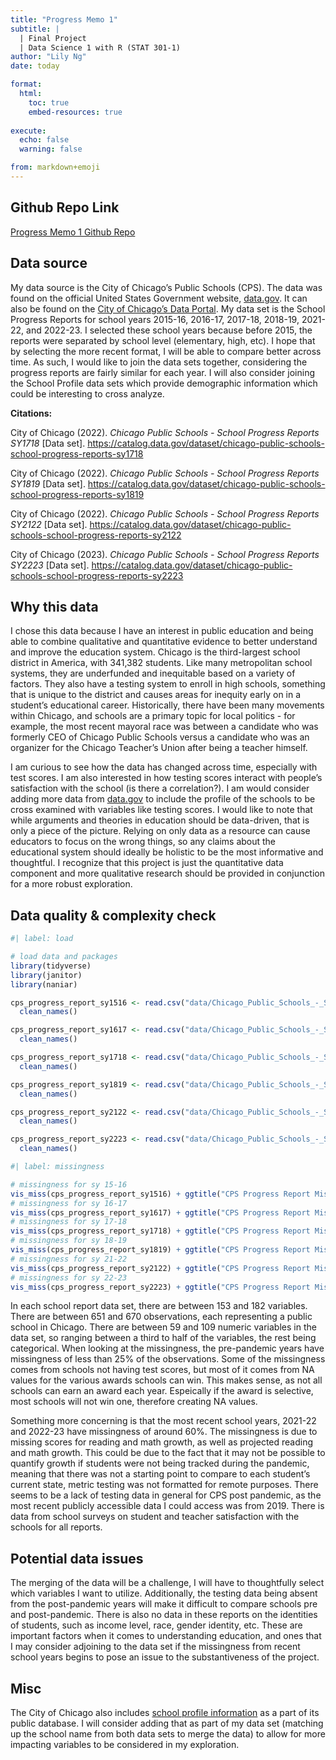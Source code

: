 ```yaml
---
title: "Progress Memo 1"
subtitle: |
  | Final Project 
  | Data Science 1 with R (STAT 301-1)
author: "Lily Ng"
date: today

format:
  html:
    toc: true
    embed-resources: true
    
execute:
  echo: false
  warning: false

from: markdown+emoji 
---
```


::: {.callout-tip icon="false"}
## Github Repo Link

[Progress Memo 1 Github Repo](https://github.com/stat301-1-2023-fall/final-project-1-lilyng3)
:::

## Data source

My data source is the City of Chicago's Public Schools (CPS). The data was found on the official United States Government website, [data.gov](https://data.gov/). It can also be found on the [City of Chicago's Data Portal](https://data.cityofchicago.org/). My data set is the School Progress Reports for school years 2015-16, 2016-17, 2017-18, 2018-19, 2021-22, and 2022-23. I selected these school years because before 2015, the reports were separated by school level (elementary, high, etc). I hope that by selecting the more recent format, I will be able to compare better across time. As such, I would like to join the data sets together, considering the progress reports are fairly similar for each year. I will also consider joining the School Profile data sets which provide demographic information which could be interesting to cross analyze.

**Citations:**

City of Chicago (2022). *Chicago Public Schools - School Progress Reports SY1718* \[Data set\]. [https://catalog.data.gov/dataset/chicago-public-schools-school-progress-reports-sy1718](https://catalog.data.gov/dataset/chicago-public-schools-school-progress-reports-sy2223)

City of Chicago (2022). *Chicago Public Schools - School Progress Reports SY1819* \[Data set\]. [https://catalog.data.gov/dataset/chicago-public-schools-school-progress-reports-sy1819](https://catalog.data.gov/dataset/chicago-public-schools-school-progress-reports-sy2223)

City of Chicago (2022). *Chicago Public Schools - School Progress Reports SY2122* \[Data set\]. [https://catalog.data.gov/dataset/chicago-public-schools-school-progress-reports-sy2122](https://catalog.data.gov/dataset/chicago-public-schools-school-progress-reports-sy2223)

City of Chicago (2023). *Chicago Public Schools - School Progress Reports SY2223* \[Data set\]. <https://catalog.data.gov/dataset/chicago-public-schools-school-progress-reports-sy2223>

## Why this data

I chose this data because I have an interest in public education and being able to combine qualitative and quantitative evidence to better understand and improve the education system. Chicago is the third-largest school district in America, with 341,382 students. Like many metropolitan school systems, they are underfunded and inequitable based on a variety of factors. They also have a testing system to enroll in high schools, something that is unique to the district and causes areas for inequity early on in a student's educational career. Historically, there have been many movements within Chicago, and schools are a primary topic for local politics - for example, the most recent mayoral race was between a candidate who was formerly CEO of Chicago Public Schools versus a candidate who was an organizer for the Chicago Teacher's Union after being a teacher himself.

I am curious to see how the data has changed across time, especially with test scores. I am also interested in how testing scores interact with people's satisfaction with the school (is there a correlation?). I am would consider adding more data from [data.gov](https://catalog.data.gov/organization/city-of-chicago?q=profile&tags=cps&sort=score+desc%2C+metadata_modified+desc) to include the profile of the schools to be cross examined with variables like testing scores. I would like to note that while arguments and theories in education should be data-driven, that is only a piece of the picture. Relying on only data as a resource can cause educators to focus on the wrong things, so any claims about the educational system should ideally be holistic to be the most informative and thoughtful. I recognize that this project is just the quantitative data component and more qualitative research should be provided in conjunction for a more robust exploration.

## Data quality & complexity check

```r
#| label: load

# load data and packages
library(tidyverse)
library(janitor)
library(naniar)

cps_progress_report_sy1516 <- read.csv("data/Chicago_Public_Schools_-_School_Progress_Reports_SY1516.csv") |> 
  clean_names()

cps_progress_report_sy1617 <- read.csv("data/Chicago_Public_Schools_-_School_Progress_Reports_SY1617.csv") |> 
  clean_names()

cps_progress_report_sy1718 <- read.csv("data/Chicago_Public_Schools_-_School_Progress_Reports_SY1718.csv") |> 
  clean_names()

cps_progress_report_sy1819 <- read.csv("data/Chicago_Public_Schools_-_School_Progress_Reports_SY1819.csv") |> 
  clean_names()

cps_progress_report_sy2122 <- read.csv("data/Chicago_Public_Schools_-_School_Progress_Reports_SY2122.csv") |> 
  clean_names()

cps_progress_report_sy2223 <- read.csv("data/Chicago_Public_Schools_-_School_Progress_Reports_SY2223.csv") |> 
  clean_names()

```

```r
#| label: missingness

# missingness for sy 15-16
vis_miss(cps_progress_report_sy1516) + ggtitle("CPS Progress Report Missingness SY 15-16")
# missingness for sy 16-17
vis_miss(cps_progress_report_sy1617) + ggtitle("CPS Progress Report Missingness SY 16-17")
# missingness for sy 17-18
vis_miss(cps_progress_report_sy1718) + ggtitle("CPS Progress Report Missingness SY 17-18")
# missingness for sy 18-19
vis_miss(cps_progress_report_sy1819) + ggtitle("CPS Progress Report Missingness SY 18-19")
# missingness for sy 21-22
vis_miss(cps_progress_report_sy2122) + ggtitle("CPS Progress Report Missingness SY 21-22")
# missingness for sy 22-23
vis_miss(cps_progress_report_sy2223) + ggtitle("CPS Progress Report Missingness SY 22-23")


```

In each school report data set, there are between 153 and 182 variables. There are between 651 and 670 observations, each representing a public school in Chicago. There are between 59 and 109 numeric variables in the data set, so ranging between a third to half of the variables, the rest being categorical. When looking at the missingness, the pre-pandemic years have missingness of less than 25% of the observations. Some of the missingness comes from schools not having test scores, but most of it comes from NA values for the various awards schools can win. This makes sense, as not all schools can earn an award each year. Espeically if the award is selective, most schools will not win one, therefore creating NA values.

Something more concerning is that the most recent school years, 2021-22 and 2022-23 have missingness of around 60%. The missingness is due to missing scores for reading and math growth, as well as projected reading and math growth. This could be due to the fact that it may not be possible to quantify growth if students were not being tracked during the pandemic, meaning that there was not a starting point to compare to each student's current state, metric testing was not formatted for remote purposes. There seems to be a lack of testing data in general for CPS post pandemic, as the most recent publicly accessible data I could access was from 2019. There is data from school surveys on student and teacher satisfaction with the schools for all reports.

## Potential data issues

The merging of the data will be a challenge, I will have to thoughtfully select which variables I want to utilize. Additionally, the testing data being absent from the post-pandemic years will make it difficult to compare schools pre and post-pandemic. There is also no data in these reports on the identities of students, such as income level, race, gender identity, etc. These are important factors when it comes to understanding education, and ones that I may consider adjoining to the data set if the missingness from recent school years begins to pose an issue to the substantiveness of the project.

## Misc

The City of Chicago also includes [school profile information](https://catalog.data.gov/organization/city-of-chicago?q=profile&tags=cps&sort=score+desc%2C+metadata_modified+desc) as a part of its public database. I will consider adding that as part of my data set (matching up the school name from both data sets to merge the data) to allow for more impacting variables to be considered in my exploration.
